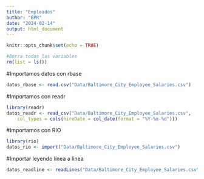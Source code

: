 ```yaml
---
title: "Empleados"
author: "BPR"
date: "2024-02-14"
output: html_document
---
```


```r
knitr::opts_chunk$set(echo = TRUE)
```

```r
#Borra todas las variables
rm(list = ls())
```

#Importamos datos con rbase
```r
datos_rbase <- read.csv("Data/Baltimore_City_Employee_Salaries.csv")
```

#Importamos con readr
```r
library(readr)
datos_readr <- read_csv("Data/Baltimore_City_Employee_Salaries.csv", 
    col_types = cols(hireDate = col_date(format = "%Y-%m-%d")))

```

#Importamos con RIO
```r
library(rio)
datos_rio <- import("Data/Baltimore_City_Employee_Salaries.csv")
```

#Importar leyendo línea a línea
```r
datos_readline <- readLines("Data/Baltimore_City_Employee_Salaries.csv")


```

